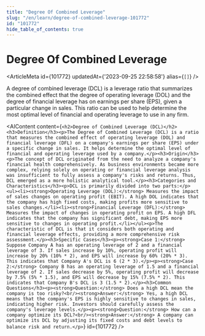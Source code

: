 ```yaml
---
title: "Degree Of Combined Leverage"
slug: "/en/learn/degree-of-combined-leverage-101772"
id: "101772"
hide_table_of_contents: true
---
```



# Degree Of Combined Leverage

<ArticleMeta id={101772} updatedAt={'2023-09-25 22:58:58'} alias={`[]`} />
<div className='border-solid border-b border-t-0 my-4 border-[var(--ifm-color-gray-300)]' />

A degree of combined leverage (DCL) is a leverage ratio that summarizes the combined effect that the degree of operating leverage (DOL) and the degree of financial leverage has on earnings per share (EPS), given a particular change in sales. This ratio can be used to help determine the most optimal level of financial and operating leverage to use in any firm.

<AIContent content={`<h2>Degree of Combined Leverage (DCL)</h2><h3>Definition</h3><p>The Degree of Combined Leverage (DCL) is a ratio that measures the combined effect of operating leverage (DOL) and financial leverage (DFL) on a company's earnings per share (EPS) under a specific change in sales. It helps determine the optimal level of financial and operating leverage used by a company.</p><h3>Origin</h3><p>The concept of DCL originated from the need to analyze a company's financial health comprehensively. As business environments became more complex, relying solely on operating or financial leverage analysis was insufficient to fully assess a company's risks and returns. Thus, DCL emerged as a more holistic analytical tool.</p><h3>Categories and Characteristics</h3><p>DCL is primarily divided into two parts:</p><ul><li><strong>Operating Leverage (DOL):</strong> Measures the impact of sales changes on operating profit (EBIT). A high DOL indicates that the company has high fixed costs, making profits more sensitive to sales changes.</li><li><strong>Financial Leverage (DFL):</strong> Measures the impact of changes in operating profit on EPS. A high DFL indicates that the company has significant debt, making EPS more sensitive to changes in operating profit.</li></ul><p>The characteristic of DCL is that it considers both operating and financial leverage effects, providing a more comprehensive risk assessment.</p><h3>Specific Cases</h3><p><strong>Case 1:</strong> Suppose Company A has an operating leverage of 2 and a financial leverage of 3. If sales increase by 10%, operating profit will increase by 20% (10% * 2), and EPS will increase by 60% (20% * 3). This indicates that Company A's DCL is 6 (2 * 3).</p><p><strong>Case 2:</strong> Company B has an operating leverage of 1.5 and a financial leverage of 2. If sales decrease by 5%, operating profit will decrease by 7.5% (5% * 1.5), and EPS will decrease by 15% (7.5% * 2). This indicates that Company B's DCL is 3 (1.5 * 2).</p><h3>Common Questions</h3><p><strong>Question:</strong> Does a high DCL mean the company is too risky?<br/><strong>Answer:</strong> Yes, a high DCL means that the company's EPS is highly sensitive to changes in sales, indicating higher risk. Investors should carefully assess the company's leverage levels.</p><p><strong>Question:</strong> How can a company optimize its DCL?<br/><strong>Answer:</strong> A company can optimize its DCL by adjusting its fixed costs and debt levels to balance risk and return.</p>`} id={101772} />
